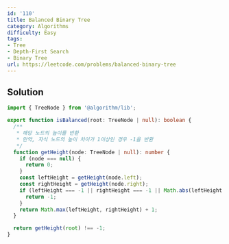 ```yaml
---
id: '110'
title: Balanced Binary Tree
category: Algorithms
difficulty: Easy
tags:
- Tree
- Depth-First Search
- Binary Tree
url: https://leetcode.com/problems/balanced-binary-tree
---
```


## Solution

```typescript filename="solution.ts" copy
import { TreeNode } from '@algorithm/lib';

export function isBalanced(root: TreeNode | null): boolean {
  /**
   * 해당 노드의 높이를 반환
   * 만약, 자식 노드의 높이 차이가 1이상인 경우 -1을 반환
   */
  function getHeight(node: TreeNode | null): number {
    if (node === null) {
      return 0;
    }
    const leftHeight = getHeight(node.left);
    const rightHeight = getHeight(node.right);
    if (leftHeight === -1 || rightHeight === -1 || Math.abs(leftHeight - rightHeight) > 1) {
      return -1;
    }
    return Math.max(leftHeight, rightHeight) + 1;
  }

  return getHeight(root) !== -1;
}
```

